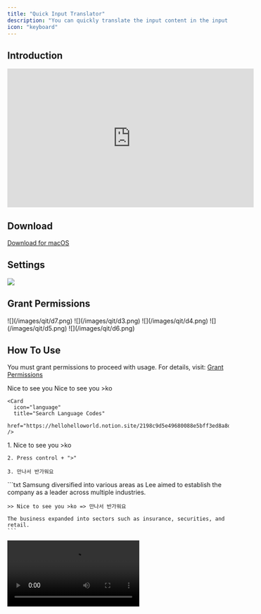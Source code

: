 ```yaml
---
title: "Quick Input Translator"
description: "You can quickly translate the input content in the input box."
icon: "keyboard"
---
```


## Introduction

<iframe
  width="560"
  height="315"
  src="https://www.youtube.com/embed/kZVXOU1Gs1M?si=cHQC-jXVlxAbuWTq"
  title="YouTube video player"
  frameborder="0"
  allow="accelerometer; autoplay; clipboard-write; encrypted-media; gyroscope; picture-in-picture"
  allowfullscreen
></iframe>

## Download

[Download for macOS](https://apps.codecode.me/quick-input-translator)

## Settings

![](/images/qit/d1.png)

## Grant Permissions

<Steps>
  <Step title="Check Accessibility permissions">![](/images/qit/d7.png)</Step>
  <Step title="Open the settings page">
    ![](/images/qit/d3.png) ![](/images/qit/d4.png)
  </Step>
  <Step title="Enable the app">![](/images/qit/d5.png)</Step>
  <Step title="Click done to finish">![](/images/qit/d6.png)</Step>
</Steps>

## How To Use

<Tip>

You must grant permissions to proceed with usage. For details, visit: <a href='#grant-permissions'>Grant Permissions</a>

</Tip>

<Steps>

  <Step title="In the input field and enter the text content">Nice to see you</Step>
  <Step title='Type the end symbol ">" followed by the language code'>
    Nice to see you >ko

    <Card
      icon="language"
      title="Search Language Codes"
      href="https://hellohelloworld.notion.site/2198c9d5e49680088e5bff3ed8a8d456"
    />

  </Step>
  <Step title='Press the shortcut key: control + ">"'>
    1. Nice to see you >ko

    2. Press control + ">"

    3. 만나서 반가워요

  </Step>
  <Step title="To insert text at a specific position and translate it, use the start symbol">
    ```txt
    Samsung diversified into various areas as Lee aimed to establish the company as a leader across multiple industries.

    >> Nice to see you >ko => 만나서 반가워요

    The business expanded into sectors such as insurance, securities, and retail.
    ```

  </Step>
  <Step title="Video demo">
  <video controls>
    <source src="/videos/qit-v1.mp4" type="video/mp4" />
  </video>
  </Step>
</Steps>
